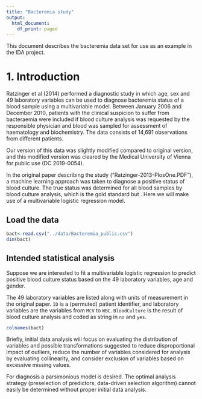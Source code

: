 ```yaml
---
title: "Bacteremia study"
output:
  html_document:
    df_print: paged
---
```


This document describes the bacteremia data set for use as an example in the IDA project. 

# 1. Introduction

Ratzinger et al (2014) performed a diagnostic study in which age, sex and 49 laboratory variables can be used to diagnose bacteremia status  of a blood sample using a multivariable model.  Between January 2006 and December 2010, patients with the clinical suspicion to suffer from bacteraemia were included if blood culture analysis was requested by the responsible physician and blood was sampled for assessment of haematology and biochemistry. The data consists of 14,691 observations from different patients.

Our version of this data was slightly modified compared to original version, and this modified version was cleared by the Medical University of Vienna for public use (DC 2019-0054).

In the original paper describing the study ("Ratzinger-2013-PlosOne.PDF"), a machine learning approach was taken to diagnose a positive status of blood culture. The true status was determined for all blood samples by blood culture analysis, which is the gold standard but . Here we will make use of a multivariable logistic regression model.


## Load the data

```r
bact<-read.csv("../data/Bacteremia_public.csv")
dim(bact)
```

## Intended statistical analysis

Suppose we are interested to fit a multivariable logistic regression to predict positive blood culture status based on the 49 laboratory variables, age and gender.

The 49 laboratory variables  are listed along with units of measurement in the original paper. `ID` is a (permuted) patient identifier, and laboratory variables are the variables from `MCV` to `WBC`. `BloodCulture` is the result of blood culture analysis and coded as string in `no` and `yes`.

```r
colnames(bact)
```

Briefly, initial data analysis will focus on evaluating the distribution of variables and possible transformations suggested to reduce disproportional impact of outliers, reduce the number of variables considered for analysis by evaluating collinearity, and consider exclusion of variables based on excessive missing values.

For diagnosis a parsimonious model is desired. The optimal analysis strategy (preselection of predictors, data-driven selection algorithm) cannot easily be determined without proper initial data analysis. 

